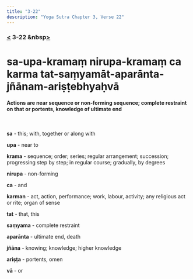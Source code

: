 ```yaml
---
title: "3-22"
description: "Yoga Sutra Chapter 3, Verse 22"
---
```


### [<](/Chapter-3/3-21/) 3-22 &nbsp[>](/Chapter-3/3-23/)

# sa-upa-kramaṃ nirupa-kramaṃ ca karma tat-saṃyamāt-aparānta-jñānam-ariṣṭebhyaḥvā

#### Actions are near sequence or non-forming sequence; complete restraint on that or portents, knowledge of ultimate end

<br />

**sa** - this; with, together or along with

**upa** - near to

**krama** - sequence; order; series; regular arrangement; succession; progressing step by step; in regular course; gradually, by degrees

**nirupa** - non-forming

**ca** - and

**karman** - act, action, performance; work, labour, activity; any religious act or rite; organ of sense

**tat** - that, this

**saṃyama** - complete restraint

**aparānta** - ultimate end, death

**jñāna** - knowing; knowledge; higher knowledge

**ariṣṭa** - portents, omen

**vā** - or

<br />
